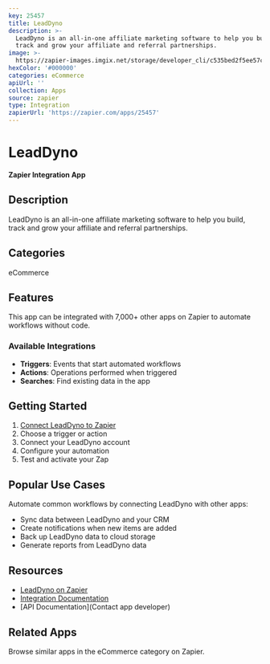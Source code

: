 ```yaml
---
key: 25457
title: LeadDyno
description: >-
  LeadDyno is an all-in-one affiliate marketing software to help you build,
  track and grow your affiliate and referral partnerships.
image: >-
  https://zapier-images.imgix.net/storage/developer_cli/c535bed2f5ee57c2cc535bd9cde8d49f.png?auto=format%2Ccompress&ixlib=python-3.0.0&q=50
hexColor: '#000000'
categories: eCommerce
apiUrl: ''
collection: Apps
source: zapier
type: Integration
zapierUrl: 'https://zapier.com/apps/25457'
---
```

# LeadDyno

**Zapier Integration App**

## Description

LeadDyno is an all-in-one affiliate marketing software to help you build, track and grow your affiliate and referral partnerships.

## Categories

eCommerce

## Features

This app can be integrated with 7,000+ other apps on Zapier to automate workflows without code.

### Available Integrations

- **Triggers**: Events that start automated workflows
- **Actions**: Operations performed when triggered
- **Searches**: Find existing data in the app

## Getting Started

1. [Connect LeadDyno to Zapier](https://zapier.com/apps/25457)
2. Choose a trigger or action
3. Connect your LeadDyno account
4. Configure your automation
5. Test and activate your Zap

## Popular Use Cases

Automate common workflows by connecting LeadDyno with other apps:

- Sync data between LeadDyno and your CRM
- Create notifications when new items are added
- Back up LeadDyno data to cloud storage
- Generate reports from LeadDyno data

## Resources

- [LeadDyno on Zapier](https://zapier.com/apps/25457)
- [Integration Documentation](https://zapier.com/apps/25457/integrations)
- [API Documentation](Contact app developer)

## Related Apps

Browse similar apps in the eCommerce category on Zapier.
